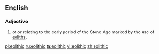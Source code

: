 ==English==

===Adjective===
{{en-adj|-}}

# {{archaeology}} of or relating to the early period of the Stone Age marked by the use of [[eolith]]s.

[[pl:eolithic]]
[[ru:eolithic]]
[[ta:eolithic]]
[[vi:eolithic]]
[[zh:eolithic]]